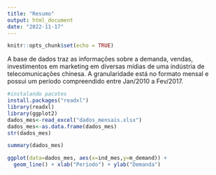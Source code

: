 ```yaml
---
title: "Resumo"
output: html_document
date: "2022-11-17"
---
```


```r
knitr::opts_chunk$set(echo = TRUE)
```
A base de dados traz as informações sobre a demanda, vendas, investimentos em marketing em diversas mídias de uma indústria de telecomunicações chinesa.
A granularidade está no formato mensal e possui um período compreendido entre Jan/2010 a Fev/2017.

```r
#instalando pacotes
install.packages("readxl")
library(readxl)
library(ggplot2)
dados_mes<-read_excel("dados_mensais.xlsx")
dados_mes<-as.data.frame(dados_mes)
str(dados_mes)

summary(dados_mes)

```

```r
ggplot(data=dados_mes, aes(x=ind_mes,y=m_demand)) +
  geom_line() + xlab("Período") + ylab("Demanda")


```

```r


```
